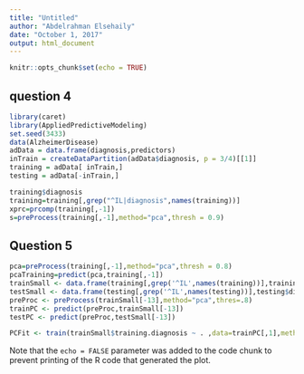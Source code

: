 ```yaml
---
title: "Untitled"
author: "Abdelrahman Elsehaily"
date: "October 1, 2017"
output: html_document
---
```


```r
knitr::opts_chunk$set(echo = TRUE)
```

## question 4
```r
library(caret)
library(AppliedPredictiveModeling)
set.seed(3433)
data(AlzheimerDisease)
adData = data.frame(diagnosis,predictors)
inTrain = createDataPartition(adData$diagnosis, p = 3/4)[[1]]
training = adData[ inTrain,]
testing = adData[-inTrain,]
```



```r
training$diagnosis
training=training[,grep("^IL|diagnosis",names(training))]
xprc=prcomp(training[,-1])
s=preProcess(training[,-1],method="pca",thresh = 0.9)

```

## Question 5

```r
pca=preProcess(training[,-1],method="pca",thresh = 0.8)
pcaTraining=predict(pca,training[,-1])
trainSmall <- data.frame(training[,grep('^IL',names(training))],training$diagnosis)
testSmall <- data.frame(testing[,grep('^IL',names(testing))],testing$diagnosis)
preProc <- preProcess(trainSmall[-13],method="pca",thres=.8)
trainPC <- predict(preProc,trainSmall[-13])
testPC <- predict(preProc,testSmall[-13])

PCFit <- train(trainSmall$training.diagnosis ~ . ,data=trainPC[,1],method="glm")
```
Note that the `echo = FALSE` parameter was added to the code chunk to prevent printing of the R code that generated the plot.
